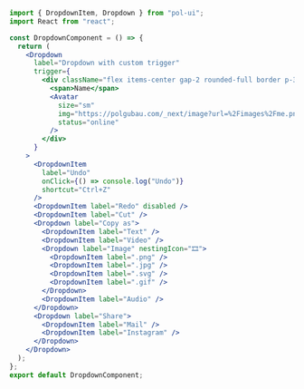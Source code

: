 ```jsx
import { DropdownItem, Dropdown } from "pol-ui";
import React from "react";

const DropdownComponent = () => {
  return (
    <Dropdown
      label="Dropdown with custom trigger"
      trigger={
        <div className="flex items-center gap-2 rounded-full border p-3 hover:bg-secondary-200 transition-all">
          <span>Name</span>
          <Avatar
            size="sm"
            img="https://polgubau.com/_next/image?url=%2Fimages%2Fme.png&w=256&q=75"
            status="online"
          />
        </div>
      }
    >
      <DropdownItem
        label="Undo"
        onClick={() => console.log("Undo")}
        shortcut="Ctrl+Z"
      />
      <DropdownItem label="Redo" disabled />
      <DropdownItem label="Cut" />
      <Dropdown label="Copy as">
        <DropdownItem label="Text" />
        <DropdownItem label="Video" />
        <Dropdown label="Image" nestingIcon="🎞️">
          <DropdownItem label=".png" />
          <DropdownItem label=".jpg" />
          <DropdownItem label=".svg" />
          <DropdownItem label=".gif" />
        </Dropdown>
        <DropdownItem label="Audio" />
      </Dropdown>
      <Dropdown label="Share">
        <DropdownItem label="Mail" />
        <DropdownItem label="Instagram" />
      </Dropdown>
    </Dropdown>
  );
};
export default DropdownComponent;
```
